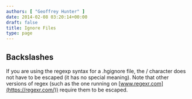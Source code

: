 ```yaml
---
authors: [ "Geoffrey Hunter" ]
date: 2014-02-08 03:20:14+00:00
draft: false
title: Ignore Files
type: page
---
```



## Backslashes

If you are using the regexp syntax for a .hgignore file, the / character does not have to be escaped (it has no special meaning). Note that other versions of regex (such as the one running on [www.regexr.com](https://regexr.com/)) require them to be escaped.

